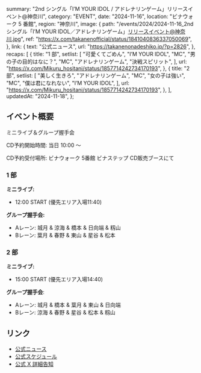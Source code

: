  summary: "2nd シングル「I’M YOUR IDOL / アドレナリンゲーム」リリースイベント@神奈川",
  category: "EVENT",
  date: "2024-11-16",
  location: "ビナウォーク 5 番館",
  region: "神奈川",
  image: {
    path: "/events/2024/2024-11-16_2nd シングル「I’M YOUR IDOL／アドレナリンゲーム」リリースイベント@神奈川.jpg",
    ref: "https://x.com/takanenofficial/status/1841040836337050069",
  },
  link: {
    text: "公式ニュース",
    url: "https://takanenonadeshiko.jp/?p=2826",
  },
  recaps: [
    {
      title: "1 部",
      setlist: [
        "可愛くてごめん",
        "I’M YOUR IDOL",
        "MC",
        "男の子の目的はなに？",
        "MC",
        "アドレナリンゲーム",
        "決戦スピリット",
      ],
      url: "https://x.com/Mikuru_hositani/status/1857714242734170193",
    },
    {
      title: "2 部",
      setlist: [
        "美しく生きろ",
        "アドレナリンゲーム",
        "MC",
        "女の子は強い",
        "MC",
        "僕は君になれない",
        "I’M YOUR IDOL",
      ],
      url: "https://x.com/Mikuru_hositani/status/1857714242734170193",
    },
  ],
  updatedAt: "2024-11-18",
};

## イベント概要

ミニライブ＆グループ握手会

CD予約開始時間: 当日 10:00 〜

CD予約受付場所: ビナウォーク 5番館 ビナステップ CD販売ブースにて

### 1 部

**ミニライブ:**

- 12:00 START (優先エリア入場11:40)

**グループ握手会:**

- Aレーン: 城月 & 涼海 & 橋本 & 日向端 & 籾山
- Bレーン: 葉月 & 春野 & 東山 & 星谷 & 松本

### 2 部

**ミニライブ:**

- 15:00 START (優先エリア入場14:40)

**グループ握手会**:

- Aレーン: 城月 & 橋本 & 葉月 & 東山 & 日向端
- Bレーン: 涼海 & 春野 & 星谷 & 松本 & 籾山

## リンク

- [公式ニュース](https://takanenonadeshiko.jp/?p=2826)
- [公式スケジュール](https://takanenonadeshiko.jp/?p=2589)
- [公式 X 詳細告知](https://x.com/takanenofficial/status/1855196348448116755)
